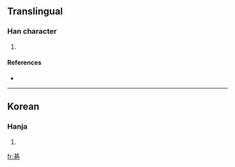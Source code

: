 ==Translingual==

===Han character===
{{Han char|rn=5|rad=乙|as=08|sn=9|four=|canj=廿金弓 (TCN)}}

# {{defn|Han}}

====References====
* {{Han ref|kx=0084.241|dkj=|dj=|hdz=|uh=341E|ud=13342|bh=|bd=}}

----

==Korean==

===Hanja===
{{ko-hanja|hangeul=길|rv=gil|mr=kil|y=kil}}

# {{defn|Korean}}

[[fr:㐞]]